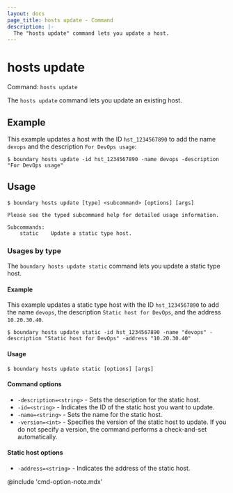 ```yaml
---
layout: docs
page_title: hosts update - Command
description: |-
  The "hosts update" command lets you update a host.
---
```


# hosts update

Command: `hosts update`

The `hosts update` command lets you update an existing host.

## Example

This example updates a host with the ID `hst_1234567890` to add the name `devops` and the description `For DevOps usage`:

```shell-session
$ boundary hosts update -id hst_1234567890 -name devops -description "For DevOps usage"
```

## Usage

<CodeBlockConfig hideClipboard>

```shell-session
$ boundary hosts update [type] <subcommand> [options] [args]

Please see the typed subcommand help for detailed usage information.

Subcommands:
    static    Update a static type host.
```

</CodeBlockConfig>

### Usages by type

The `boundary hosts update static` command lets you update a static type host.

#### Example

This example updates a static type host with the ID `hst_1234567890` to add the name `devops`, the description `Static host for DevOps`, and the address `10.20.30.40`.

```shell-session
$ boundary hosts update static -id hst_1234567890 -name "devops" -description "Static host for DevOps" -address "10.20.30.40"
```

#### Usage

<CodeBlockConfig hideClipboard>

```shell-session
$ boundary hosts update static [options] [args]
```

</CodeBlockConfig>

#### Command options

- `-description=<string>` - Sets the description for the static host.
- `-id=<string>` - Indicates the ID of the static host you want to update.
- `-name=<string>` - Sets the name for the static host.
- `-version=<int>` - Specifies the version of the static host to update.
If you do not specify a version, the command performs a check-and-set automatically.

#### Static host options

- `-address=<string>` - Indicates the address of the static host.

@include 'cmd-option-note.mdx'